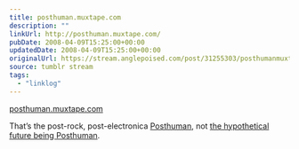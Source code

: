 ```yaml
---
title: posthuman.muxtape.com
description: ""
linkUrl: http://posthuman.muxtape.com/
pubDate: 2008-04-09T15:25:00+00:00
updatedDate: 2008-04-09T15:25:00+00:00
originalUrl: https://stream.anglepoised.com/post/31255303/posthumanmuxtapecom
source: tumblr stream
tags:
  - "linklog"
---
```


[posthuman.muxtape.com][1]

That&rsquo;s the post-rock, post-electronica <a href="http://www.myspace.com/posthumanmusic">Posthuman</a>, not <a href="http://en.wikipedia.org/wiki/Posthuman_(human_evolution)">the hypothetical future being Posthuman</a>.

[1]: http://posthuman.muxtape.com/

